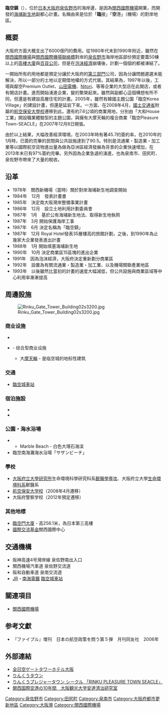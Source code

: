 '''臨空鎮'''（{{jpn|kn=りんくうタウン|rm=Rinkō-taun}}），位於[[日本|日本]][[大阪府|大阪府]][[泉佐野市|泉佐野市]]的海岸邊，是因為[[關西國際機場|關西國際機場]]開業，而開發的[[海埔新生地|海埔新生地]]副都心計畫。名稱由來是位於「'''臨'''接」「'''空'''港」（機場）的對岸地區。
{{Wide image|Panorama of Rinku Town & KIX.jpg|1000px|臨空鎮與[[關西國際機場|關西國際機場]]}}

== 概要 ==
大阪府方面大概支出了6000億円的費用。從1980年代末到1990年附近，雖然在[[關西國際機場|關西國際機場]]與[[關西國際機場聯絡橋|關西國際機場聯絡橋]]對岸的[[泉佐野市|泉佐野市]]海岸地區部份預定要蓋50棟以上的[[高樓大廈|高樓大廈]]與[[百貨公司|百貨公司]]，但是在[[泡沫經濟|泡沫經濟]]崩壊後，計劃一個個的都被凍結了。

一開始所有的用地都是預定分讓於大阪府的[[第三部門|第三部門]]公司，因為分讓問題遲遲未能解決，所以一部分的土地以定期借地權的方式代替。其結果為，1997年以後，工場與鄰空Premium Outlet、[[山田電機|山田電機]]、[[宜得利|Nitori]]、{{link-ja|Alpen|アルペン (企業)|SPORTS DEPO}}等等企業的大型店在此開店，或者有開店計畫。進而開始湧進企業，變的繁榮起來。雖然與副都心這個構想有所不同，但還是有建設高層住宅的計畫。2005年，雖然有韓國主題公園「臨空Korea Village」的建設計畫，但還是延宕下來。一方面、在2008年4月，[[國土交通省|國土交通省]]附屬的[[航空保安大學校|航空保安大學校]]遷移到此。還有約7.6公頃的商業用地，分別由「大和House工業」開設職業體驗型的主題公園，與擁有大摩天輪的複合商業「臨空Pleasure Town-SEACLE」在2007年12月8日開張。

由於以上結果，大幅改善經濟環境，在2003年時有著45.7的簽約率，在2010年的1月時，已簽約完畢的民間與公共設施達到了90.5。特別是流通業・製造業・加工業等以國際航空貨物進出量為做為亞洲區經濟發展為背景的企業快速增加，在2013年末已有97%簽約完畢。另外因為企業急遽的湧進，也為泉南市、田尻町、泉佐野市帶來了大量的稅收。

== 沿革 ==
*1978年　關西新機場（當時）關於對岸海埔新生地調查開始
*1984年　12月　發表計畫書
*1985年　決定南大阪灣岸整備事業計畫
*1986年　12月　設立土地利用計劃委員會
*1987年　1月　基於公有海埔新生地法、取得新生地執照
*1987年　3月  開始保護海岸工事
*1987年　6月  決定名稱為「臨空鎮」
*1987年　12月  Royal Hotel發表35層樓高的旅館計劃，之後，到1990年為止幾家大企業發表進出計畫
*1988年　1月  開始填塞海埔新生地
*1990年　10月  決定商業區15區塊的進出企業
*1991年　因為泡沫經濟，大阪府決定重新劃分商業區
*1992年　設置為有關流通業・製造業・加工業、以及機場關聯產業地區
*1993年　以後雖然比當初的計畫的速度大幅減低，但公共設施與商業區域等中心利用率漸漸提高

== 周邊設施 ==
[[Image:Rinku_Gate_Tower_Building02s3200.jpg|right]]
===商业设施===
*{{link-ja|Rinku Premium Outlets|りんくうプレミアム・アウトレット|临空城精品折扣商城（Rinku Premium Outlets）}}
*{{link-ja|临空休闲城 SEACLE|りんくうプレジャータウンSEACLE}} - 综合型商业设施
**大[[摩天輪|摩天輪]] - 是临空城的地标性建筑
===交通===
*[[臨空城車站|臨空城車站]]
===宿泊施設===
*{{link-ja|Star Gate Hotel|スターゲイトホテル関西エアポート}}
*{{link-ja|華盛頓旅館|ワシントンホテル (藤田観光)|關西機場華盛頓旅館}}
===公園・海水浴場===
*{{link-ja|臨空公園|りんくう公園}}
**Marble Beach - 白色大理石海滨
*臨空南海灘海水浴場「サザンビーチ」
===學校===
*[[大阪府立大學|大阪府立大學]][[研究所|研究所]]生命環境科學研究科系[[獸醫學|獸醫學]][[専攻|専攻]]、大阪府立大學[[生命環境科系|生命環境科系]]獸醫系
*[[航空保安大学校|航空保安大学校]]（2008年4月遷移）
*大阪府警察学校（2012年預定遷移）
===其他地標===
*[[臨空門大廈|臨空門大廈]] - 高256.1米，為日本第三高樓
*[[國際交流基金|國際交流基金]]關西國際中心

== 交通機構 ==
*阪神高速4号灣岸線 泉佐野南出入口
*關西機場汽車道 泉佐野交流道
*阪和自動車道 泉南交流道
*[[西日本旅客鐵道|JR]]・[[南海電鐵|南海電鐵]] [[臨空城車站|臨空城車站]]

== 關連項目 ==
*[[關西國際機場|關西國際機場]]

== 参考文獻 ==
*『ファイプル』増刊　日本の航空政策を問う第５弾　月刊同友社　2006年
== 外部連結 ==
*[https://web.archive.org/web/20100829175303/http://www.anagth.co.jp/ 全日空ゲートタワーホテル大阪]
*[http://www.pref.osaka.jp/rinkai/ りんくうタウン] {{Wayback|url=http://www.pref.osaka.jp/rinkai/ |date=20131105172754 }}
*[http://www.seacle.jp/ りんくうプレジャータウン シークル 「RINKU PLEASURE TOWN SEACLE」] {{Wayback|url=http://www.seacle.jp/ |date=20210121231902 }}
*[http://www2.meijo.ac.jp/tabi-net/ronbun/ronbun1/ronbun1.html 関西国際空港の10年間　大阪観光大学安達清治研究室] {{Wayback|url=http://www2.meijo.ac.jp/tabi-net/ronbun/ronbun1/ronbun1.html |date=20160304110427 }}

{{DEFAULTSORT:りんくうたうん}}
[[Category:泉佐野市|Category:泉佐野市]]
[[Category:田尻町|Category:田尻町]]
[[Category:泉南市|Category:泉南市]]
[[Category:大阪府都市更新地區|Category:大阪府都市更新地區]]
[[Category:大阪灣|Category:大阪灣]]
[[Category:關西國際機場|Category:關西國際機場]]